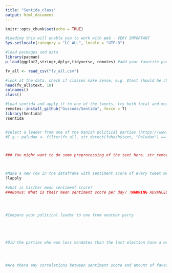 ```yaml
---
title: "Sentida_class"
output: html_document
---
```


```r
knitr::opts_chunk$set(echo = TRUE)
```


```r
#Loading this will enable you to work with æøå - VERY IMPORTANT
Sys.setlocale(category = "LC_ALL", locale = "UTF-8")

#load packages and data
library(pacman)
p_load(ggplot2,stringr,dplyr,tidyverse, remotes) #add your favorite packages

fv_all <- read_csv("fv_all.csv")

#look at the data, check if classes make sense, e.g. $text should be character
head(fv_all$text, 10)
colnames()
class()

#Load sentida and apply it to one of the tweets, try both total and mean
remotes::install_github("Guscode/Sentida", force = T)
library(Sentida)
?sentida


#select a leader from one of the Danish political parties (https://www.dr.dk/nyheder/politik/resultater/folketingsvalg). From fv_all make a new dataframe including only tweets mentioning this person. 
#E.g.: paludan <- filter(fv_all, str_detect(fvhash$text, "Paludan") == T)



### You might want to do some preprocessing of the text here. str_remove_all() is cute, tolower() is cool, str_replace_all() is sexy. Make the tweets lowercase and remove all numbers (Major hint alert: str_remove_all(paludan$text,[:digit:]))



#Make a new row in the dataframe with sentiment score of every tweet mentioning this person (e.g use lapply() or make a loop if you dare)
?lapply
```


```r
#what is his/her mean sentiment score?
###Bonus: What is their mean sentiment score per day? !WARNING ADVANCED PLEASE SKIP! lifesaver: aggregate()




#Compare your political leader to one from another party





#Did the parties who won less mandates than the last election have a worse sentiment score than the rest?




#Are there any correlations between sentiment score and amount of favourites/retweets?




```

